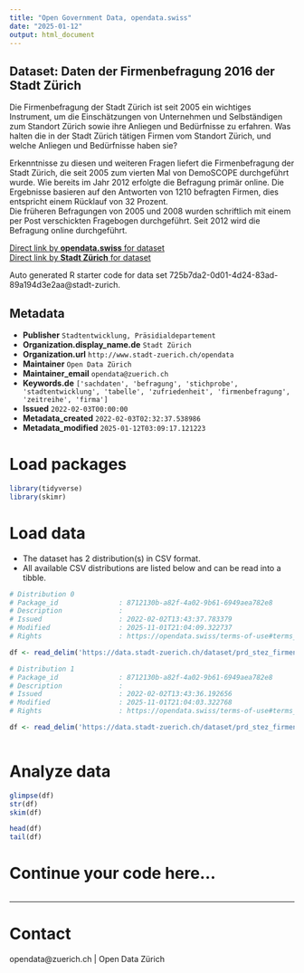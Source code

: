 ```yaml
---
title: "Open Government Data, opendata.swiss"
date: "2025-01-12"
output: html_document
---
```


## Dataset: Daten der Firmenbefragung 2016 der Stadt Zürich

Die Firmenbefragung der Stadt Zürich ist seit 2005 ein wichtiges Instrument, um die Einschätzungen von Unternehmen und Selbständigen zum Standort Zürich sowie ihre Anliegen und Bedürfnisse zu erfahren. Was halten die in der Stadt Zürich tätigen Firmen vom Standort Zürich, und welche Anliegen und Bedürfnisse haben sie? 

Erkenntnisse zu diesen und weiteren Fragen liefert die Firmenbefragung der Stadt Zürich, die seit 2005 zum vierten Mal von DemoSCOPE durchgeführt wurde. Wie bereits im Jahr 2012 erfolgte die Befragung primär online. Die Ergebnisse basieren auf den Antworten von 1210 befragten Firmen, dies entspricht einem Rücklauf von 32 Prozent.  
Die früheren Befragungen von 2005 und 2008 wurden schriftlich mit einem per Post verschickten Fragebogen durchgeführt. Seit 2012 wird die Befragung online durchgeführt.


[Direct link by **opendata.swiss** for dataset](https://opendata.swiss/de/dataset/daten-der-firmenbefragung-2016-der-stadt-zurich)<br>
[Direct link by **Stadt Zürich** for dataset](https://data.stadt-zuerich.ch/dataset/prd_stez_firmenbefragung_2016)

Auto generated R starter code for data set 725b7da2-0d01-4d24-83ad-89a194d3e2aa@stadt-zurich.

## Metadata

- **Publisher** `Stadtentwicklung, Präsidialdepartement`
- **Organization.display_name.de** `Stadt Zürich`
- **Organization.url** `http://www.stadt-zuerich.ch/opendata`
- **Maintainer** `Open Data Zürich`
- **Maintainer_email** `opendata@zuerich.ch`
- **Keywords.de** `['sachdaten', 'befragung', 'stichprobe', 'stadtentwicklung', 'tabelle', 'zufriedenheit', 'firmenbefragung', 'zeitreihe', 'firma']`
- **Issued** `2022-02-03T00:00:00`
- **Metadata_created** `2022-02-03T02:32:37.538986`
- **Metadata_modified** `2025-01-12T03:09:17.121223`


# Load packages

```r

library(tidyverse)
library(skimr)

```

# Load data

-   The dataset has 2 distribution(s) in CSV format.
-   All available CSV distributions are listed below and can be read into a tibble.

```r

# Distribution 0
# Package_id               : 8712130b-a82f-4a02-9b61-6949aea782e8
# Description              : 
# Issued                   : 2022-02-02T13:43:37.783379
# Modified                 : 2025-11-01T21:04:09.322737
# Rights                   : https://opendata.swiss/terms-of-use#terms_open

df <- read_delim('https://data.stadt-zuerich.ch/dataset/prd_stez_firmenbefragung_2016/download/Firmenbefragung_2016.csv')

# Distribution 1
# Package_id               : 8712130b-a82f-4a02-9b61-6949aea782e8
# Description              : 
# Issued                   : 2022-02-02T13:43:36.192656
# Modified                 : 2025-11-01T21:04:03.322768
# Rights                   : https://opendata.swiss/terms-of-use#terms_open

df <- read_delim('https://data.stadt-zuerich.ch/dataset/prd_stez_firmenbefragung_2016/download/codeliste_2016.csv')



```

# Analyze data

```r

glimpse(df)
str(df)
skim(df)

head(df)
tail(df)

```

# Continue your code here...

```r

```

------------------------------------------------------------------------

# Contact

opendata@zuerich.ch | Open Data Zürich
